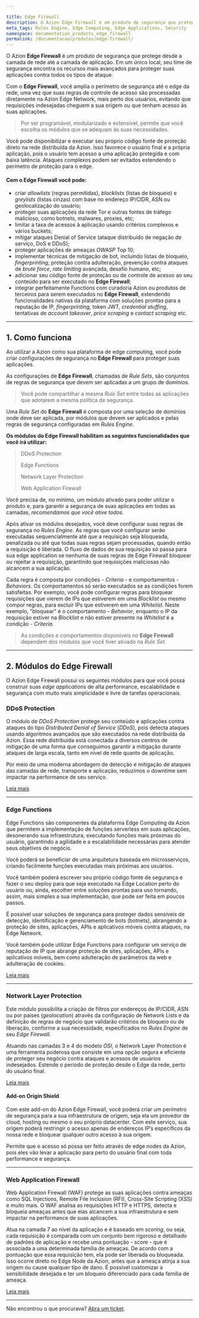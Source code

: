 ```yaml
---

title: Edge Firewall
description: O Azion Edge Firewall é um produto de segurança que protege desde a camada de rede até a camada de aplicação.
meta_tags: Rules Engine, Edge Computing, Edge Applications, Security
namespace: documentation_products_edge_firewall
permalink: /documentacao/produtos/edge-firewall/
---
```


O Azion **Edge Firewall** é um produto de segurança que protege desde a camada de rede até a camada de aplicação. Em um único local, seu time de segurança encontra os recursos mais avançados para proteger suas aplicações contra todos os tipos de ataque.

Com o **Edge Firewall**, você amplia o perímetro de segurança até o edge da rede, uma vez que suas regras de controle de acesso são processadas diretamente na Azion Edge Network, mais perto dos usuários, evitando que requisições indesejadas cheguem a sua origem ou que tenham acesso às suas aplicações.

> Por ser programável, modularizado e extensível, permite que você escolha os módulos que se adequam às suas necessidades.

Você pode disponibilizar e executar seu próprio código fonte de proteção direto na rede distribuída da Azion. Isso favorece o usuário final e a própria aplicação, pois o usuário tem acesso a uma aplicação protegida e com baixa latência. Ataques complexos podem ser evitados estendendo o perímetro de proteção para o edge.

#### Com o Edge Firewall você pode:

- criar _allowlists_ (regras permitidas), _blocklists_ (listas de bloqueio) e _greylists_ (listas cinzas) com base no endereço IP/CIDR, ASN ou geolocalização do usuário;
- proteger suas aplicações da rede Tor e outras fontes de tráfego malicioso, como botnets, malwares, proxies, etc;
- limitar a taxa de acessos à aplicação usando critérios complexos e vários buckets;
- mitigar ataques Denial of Service (ataque distribuído de negação de serviço, DoS e DDoS);
- proteger aplicações de ameaças _OWASP_ Top 10;
- implementar técnicas de mitigação de bot, incluindo listas de bloqueio, _fingerprinting_, proteção contra adulteração, prevenção contra ataques de _brute force_, _rate limiting_ avançada, desafio humano, etc;
- adicionar seu código fonte de proteção ou de controle de acesso ao seu conteúdo para ser executado no **Edge Firewall**;
- integrar perfeitamente Functions com curadoria Azion ou produtos de terceiros para serem executados no **Edge Firewall**, estendendo funcionalidades nativas da plataforma com soluções prontas para a reputação de IP, _fingerprinting_, token JWT, _credential stuffing_, tentativas de _account takeover_, _price scraping_ e _contact scraping_ etc.

---

## 1. Como funciona
Ao utilizar a Azion como sua plataforma de edge computing, você pode criar configurações de segurança no **Edge Firewall** para proteger suas aplicações.

As configurações de **Edge Firewall**, chamadas de _Rule Sets_, são conjuntos de regras de segurança que devem ser aplicadas a um grupo de domínios.

> Você pode compartilhar a mesma _Rule Set_ entre todas as aplicações que adotarem a mesma política de segurança.

Uma _Rule Set_ do **Edge Firewall** é composta por uma seleção de domínios onde deve ser aplicada, por módulos que devem ser aplicados e pelas regras de segurança configuradas em _Rules Engine_.

**Os módulos do Edge Firewall habilitam as seguintes funcionalidades que você irá utilizar:**

> DDoS Protection
>
> Edge Functions
>
> Network Layer Protection
>
> Web Application Firewall

Você precisa de, no mínimo, um módulo ativado para poder utilizar o produto e, para garantir a segurança de suas aplicações em todas as camadas, _recomendamos que você ative todos_.

Após ativar os módulos desejados, você deve configurar suas regras de segurança no _Rules Engine_. As regras que você configurar serão executadas sequencialmente até que a requisição seja bloqueada, penalizada ou até que todas suas regras sejam processadas, quando então a requisição é liberada. O fluxo de dados de sua requisição só passa para sua edge application se nenhuma de suas regras de Edge Firewall bloquear ou rejeitar a requisição, garantindo que requisições maliciosas não alcancem a sua aplicação.

Cada regra é composta por condições - _Criteria_ -  e comportamentos - _Behaviors_. Os comportamentos só serão executados se as condições forem satisfeitas. Por exemplo, você pode configurar regras para bloquear requisições que vierem de IPs que estiverem em uma _Blocklist_ ou mesmo compor regras, para excluir IPs que estiverem em uma _Whitelist_. Neste exemplo, "bloquear" é o comportamento - _Behavior_, enquanto o IP da requisição estiver na _Blocklist_ e não estiver presente na _Whitelist_ é a condição - _Criteria_.

> As condições e comportamentos disponíveis no **Edge Firewall** dependem dos módulos que você tiver ativado na _Rule Set_.

---

## 2. Módulos do Edge Firewall

O Azion Edge Firewall possui os seguintes módulos para que você possa construir suas _edge applications_ de alta performance, escalabilidade e segurança com muito mais simplicidade e livre de tarefas operacionais.

### DDoS Protection

O módulo de _DDoS Protection_ protege seu conteúdo e aplicações contra ataques do tipo _Distributed Denial of Service_ (_DDoS_), pois detecta ataques usando algoritmos avançados que são executados na rede distribuída da Azion. Essa rede distribuída está conectada a diversos centros de mitigação de uma forma que conseguimos garantir a mitigação durante ataques de larga escala, tanto em nível de rede quanto de aplicação.

Por meio de uma moderna abordagem de detecção e mitigação de ataques das camadas de rede, transporte e aplicação, reduzimos o downtime sem impactar na performance de seu serviço.

[Leia mais](https://www.azion.com/pt-br/documentacao/produtos/edge-firewall/ddos-protection/)

---

### Edge Functions

Edge Functions são componentes da plataforma Edge Computing da Azion que permitem a implementação de funções serverless em suas aplicações, desonerando sua infraestrutura, executando funções mais próximas do usuário, garantindo a agilidade e a escalabilidade necessárias para atender seus objetivos de negócio.

Você poderá se beneficiar de uma arquitetura baseada em microsserviços, criando facilmente funções executadas mais próximas aos usuários.

Você também poderá escrever seu próprio código fonte de segurança e fazer o seu deploy para que seja executado na Edge Location perto do usuário ou, ainda, escolher entre soluções prontas para uso tornando, assim, mais simples a sua implementação, que pode ser feita em poucos passos.

É possível usar soluções de segurança para proteger dados sensíveis de detecção, identificação e gerenciamento de bots (botnets), abrangendo a proteção de sites, aplicações, APIs e aplicativos móveis contra ataques, na Edge Network.

Você também pode utilizar Edge Functions para configurar um serviço de reputação de IP que abrange proteção de sites, aplicações, APIs e aplicativos móveis, bem como adulteração de parâmetros da web e adulteração de cookies.

[Leia mais](https://www.azion.com/pt-br/documentacao/produtos/edge-firewall/edge-functions-instances/)

---

### Network Layer Protection

Este módulo possibilita a criação de filtros por endereços de IP/CIDR, ASN ou por países (_geolocation_) através da configuração de Network Lists e da definição de regras de negócio que validarão critérios de bloqueio ou de liberação, conforme a sua necessidade, especificados no _Rules Engine_  de seu _Edge Firewall_.

Atuando nas camadas 3 e 4 do modelo _OSI_, o Network Layer Protection é uma ferramenta poderosa que consiste em uma opção segura e eficiente de proteger seu negócio contra ataques e acessos de usuários indesejados. Estende o período de proteção desde o Edge da rede, perto do usuário final.

[Leia mais](https://www.azion.com/pt-br/documentacao/produtos/edge-firewall/network-layer-protection/)

#### Add-on Origin Shield

Com este add-on do Azion Edge Firewall, você poderá criar um perímetro de segurança para a sua infraestrutura de origem, seja ela um provedor de cloud, hosting ou mesmo o seu próprio datacenter. Com este serviço, sua origem poderá restringir o acesso apenas de endereços IP’s específicos da nossa rede e bloquear qualquer outro acesso à sua origem.

Permite que o acesso só possa ser feito através de edge nodes da Azion, pois eles vão levar a aplicação para perto do usuário final com toda performance e segurança.

---

### Web Application Firewall

Web Application Firewall (WAF) protege as suas aplicações contra ameaças como SQL Injections, Remote File Inclusion (RFI), Cross-Site Scripting (XSS) e muito mais. O WAF analisa as requisições HTTP e HTTPS, detecta e bloqueia ameaças antes que elas alcancem a sua infraestrutura e sem impactar na performance de suas aplicações.

Atua na camada 7 ao nível da aplicação e é baseado em _scoring_, ou seja, cada requisição é comparada com um conjunto bem rigoroso e detalhado de padrões de aplicação e recebe uma pontuação - _score_ - que é associada a uma determinada família de ameaças. De acordo com a pontuação que essa requisição tem, ela pode ser liberada ou bloqueada. Isso ocorre direto no Edge Node da Azion, antes que a ameaça atinja a sua origem ou cause qualquer tipo de dano. É possível customizar a sensibilidade desejada e ter um bloqueio diferenciado para cada família de ameaça.

[Leia mais](https://www.azion.com/pt-br/documentacao/produtos/edge-firewall/web-application-firewall/)

---

Não encontrou o que procurava? [Abra um ticket](https://tickets.azion.com/pt-BR/support/login/).
